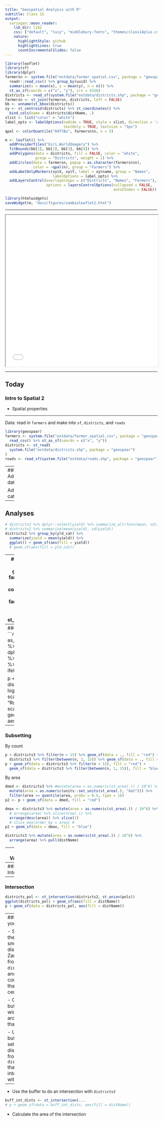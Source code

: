 ```yaml
---
title: "Geospatial Analysis with R"
subtitle: Class 15
output:
  xaringan::moon_reader:
    lib_dir: libs
    css: ["default", "lucy", "middlebury-fonts", "themes/class14plus.css"]
    nature:
      highlightStyle: github
      highlightLines: true
      countIncrementalSlides: false
---
```


```r
library(leaflet)
library(sf)
library(dplyr)
farmersn <- system.file("extdata/farmer_spatial.csv", package = "geospaar") %>% 
  readr::read_csv() %>% group_by(uuid) %>% 
  summarize(x = mean(x), y = mean(y), n = n()) %>% 
  st_as_sf(coords = c("x", "y"), crs = 4326)
districts <- read_sf(system.file("extdata/districts.shp", package = "geospaar"))
farmersn <- st_join(farmersn, districts, left = FALSE)
bb <- unname(st_bbox(districts))
xy <- st_centroid(districts) %>% st_coordinates() %>% 
  bind_cols(name = districts$distName, .)
slist <- list("color" = "white")
label_opts <- labelOptions(noHide = TRUE, style = slist, direction = 'center',
                           textOnly = TRUE, textsize = "5px")
qpal <- colorQuantile("RdYlBu", farmersn$n, n = 5)

m <- leaflet() %>% 
  addProviderTiles("Esri.WorldImagery") %>% 
  fitBounds(bb[1], bb[2], bb[3], bb[4]) %>% 
  addPolygons(data = districts, fill = FALSE, color = "white", 
              group = "Districts", weight = 1) %>% 
  addCircles(data = farmersn, popup = as.character(farmersn$n), 
             color = ~qpal(n), group = "Farmers") %>% 
  addLabelOnlyMarkers(xy$X, xy$Y, label = xy$name, group = "Names",
                      labelOptions = label_opts) %>%
  addLayersControl(overlayGroups = c("Districts", "Names", "Farmers"),
                   options = layersControlOptions(collapsed = FALSE,
                                                  autoZIndex = FALSE))
```
```r
library(htmlwidgets) 
saveWidget(m, "docs/figures/zambialeaflet2.html")
```


---

<iframe seamless src="figures/zambialeaflet2.html" width="100%" 
height="500"></iframe>


---

## Today

### Intro to Spatial 2

- Spatial properties

---

Data:  read in `farmers` and make into `sf`, `districts`, and `roads`
```r
library(geospaar)
farmers <- system.file("extdata/farmer_spatial.csv", package = "geospaar") %>% 
  read_csv() %>% st_as_sf(coords = c("x", "y"))
districts <- st_read(
  system.file("extdata/districts.shp", package = "geospaar")
)
roads <- read_sf(system.file("extdata/roads.shp", package = "geospaar"))
```

---
### Adding to data

Add some categories
```r
set.seed(2)
districts2 <- cbind(districts, st_centroid(districts) %>% st_coordinates()) %>% 
  mutate(yield = (7 - 0.25 * -Y) * runif(n = nrow(.), min = 0.9, max = 1.2)) %>%
  mutate(yld_cat = ifelse(yield > 4.5, "high", "other"), 
         yld_cat = ifelse(between(yield, 3.5, 4.5), "medium", yld_cat),
         yld_cat = ifelse(yield < 3.5, "low", yld_cat)) %>% 
  dplyr::select(distName, X, Y, yield, yld_cat)
```
---

## Analyses
```r
# districts2 %>% dplyr::select(yield) %>% summarize_all(funs(mean, sd))
# districts2 %>% summarize(mean(yield), sd(yield))
districts2 %>% group_by(yld_cat) %>% 
  summarize(yield = mean(yield)) %>% 
  ggplot() + geom_sf(aes(fill = yield))
  # geom_sf(aes(fill = yld_cat))
```

---
### Spatial joins
```r
p <- ggplot(districts2) + geom_sf(fill = "grey")
# farmer_ct <- farmers %>% group_by(uuid) %>% count()
# st_crs(farmer_ct) <- st_crs(districts)
farmer_ct <- farmers %>% group_by(uuid) %>% count() %>% 
  st_set_crs(st_crs(districts))

farmers_districts <- st_join(farmer_ct, districts2, largest = TRUE)
p + geom_sf(data = farmers_districts, aes(color = n)) + 
  scale_color_viridis_c()

# lapply(farmers_per_dist$distName, function(x) {
#   farmers_per_dist %>% filter(distName == x) %>% st_cast("POINT")
# }) %>% do.call(rbind, .)
# farmers_per_dist %>% st_cast("POINT") %>% plot()
farmers_per_dist <- farmers_districts %>% group_by(distName) %>% count()
p + geom_sf(data = farmers_per_dist) + 
  geom_sf(data = farmers_per_dist %>% st_centroid(), col = "blue")
```

---
### Spatial-non-spatial join
```r
districts3 <- as_tibble(farmers_per_dist) %>% dplyr::select(distName, n) %>% 
  left_join(districts2, .) %>% mutate(n = ifelse(is.na(n), 0, n))

p + geom_sf(data = districts3, aes(fill = log10(n))) +
  scale_fill_brewer(palette = "RdBu")
  # scale_fill_viridis_c()
# p + geom_sf(data = districts3, aes(fill = n))
```

---
### Subsetting

By count
```r
p + districts3 %>% filter(n > 15) %>% geom_sf(data = ., fill = "red") + 
  districts3 %>% filter(between(n, 1, 15)) %>% geom_sf(data = ., fill = "blue")
p + geom_sf(data = districts3 %>% filter(n > 15), fill = "red") + 
  geom_sf(data = districts3 %>% filter(between(n, 1, 15)), fill = "blue")
```

By area
```r
dmed <- districts3 %>% #mutate(area = as.numeric(st_area(.)) / 10^6) %>%
  mutate(area = as.numeric(units::set_units(st_area(.), "km2"))) %>% 
  filter(area == quantile(area, probs = 0.5, type = 1)) 
p2 <- p + geom_sf(data = dmed, fill = "red")

dmax <- districts3 %>% mutate(area = as.numeric(st_area(.)) / 10^6) %>% 
  # arrange(area) %>% slice(nrow(.)) %>% 
  arrange(desc(area)) %>% slice(1) 
  # slice_max(order_by = area) #
p2 + geom_sf(data = dmax, fill = "blue")

districts3 %>% mutate(area = as.numeric(st_area(.)) / 10^6) %>%
  arrange(area) %>% pull(distName)
```

---
## Various

Dataset
```r
pols <- st_multipolygon(list(list(cbind(x = c(26.5, 27.5, 27, 26, 26.5),
                                        y = c(-15.5, -16.5, -17, -16, -15.5))),
                             list(cbind(x = c(26.5, 27.5, 27, 26, 26.5) + 1,
                                        y = c(-15.5, -16.5, -17, -16, -15.5) -
                                          1))))
pols <- pols %>% st_geometry %>% st_cast("POLYGON") %>% 
  st_as_sf(crs = 4326) %>%   
  mutate(ID = 1:nrow(.)) %>% #as.data.frame() %>%
  dplyr::select(ID)

p + geom_sf(data = pols, aes(fill = as.factor(ID))) + 
  geom_sf(data = st_union(pols), 
          fill = rgb(1, 0, 1, alpha = 0.7), col = "purple")
```

---
### Intersects
```r
# which(st_intersects(districts2, st_union(pols), sparse = FALSE))
int_dists <- districts2 %>% 
  slice(which(st_intersects(., st_union(pols), sparse = FALSE)))
p + geom_sf(data = int_dists, fill = "red") + 
  geom_sf(data = pols, fill = "transparent", col = "blue")
```

---
### Intersection
```r
districts_pol <- st_intersection(districts2, st_union(pols))
ggplot(districts_pol) + geom_sf(aes(fill = distName))
p + geom_sf(data = districts_pol, aes(fill = distName))
```

---
### On your own

- Select the smallest district in Zambia from `districts3`, and convert that
to centroid
```r
smallest_centroid <- districts3 %>% 
  mutate(area = as.numeric(st_area(.)) / 10^6) %>% 
  filter
```

- Create a buffer of width 0.5 around that
```r
smallest_buffer <- smallest_centroid %>% st_buf...
```

- Use the buffer to select the districts from `districts3` that intersect with it
```r
dists_in_buff <- districts3 %>% 
  filter(st_intersects(., smallest_buffer...
```


---
- Use the buffer to do an intersection with `districts3`
```r
buff_int_dists <- st_intersection(...
# p + geom_sf(data = buff_int_dists, aes(fill = distName))
```


- Calculate the area of the intersection



